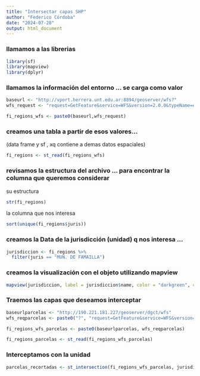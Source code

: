 ```yaml
---
title: "Intersectar capas SHP"
author: "Federico Córdoba"
date: "2024-07-28"
output: html_document
---
```



### llamamos a las librerias

```r
library(sf)
library(mapview)
library(dplyr)
```

### llamamos la información del entorno ... se carga como valor

```r
baseurl <- "http://vport.herrera.unt.edu.ar:8894/geoserver/wfs?"
wfs_request <- "request=GetFeature&service=WFS&version=2.0.0&typeName=espacio01:tuc_juris&outputFormat=application/json"

fi_regions_wfs <- paste0(baseurl,wfs_request)
```


### creamos una tabla a partir de esos valores...
(data frame y sf , xq contiene a demas datos espaciales)

```r
fi_regions <- st_read(fi_regions_wfs)
```
### revisamos la estructura del archivo ... para encontrar la columna que queremos considerar

su estructura

```r
str(fi_regions)
```
la columna que nos interesa

```r
sort(unique(fi_regions$juris))
```

### creamos la Data de la jurisdicción (unidad) q nos interesa ...

```r
jurisdiccion <- fi_regions %>% 
  filter(juris == "MUN. DE FAMAILLA")
```

### creamos la visualización con el objeto utilizando mapview

```r
mapview(jurisdiccion, label = jurisdiccion$name, color = "darkgreen", col.regions = "green", alpha.regions = .05)
```

### Traemos las capas que deseamos interceptar

```r
baseurlparcelas <- "http://190.221.181.227/geoserver/dgct/wfs"
wfs_reqparcelas <- paste0("?", "request=GetFeature&service=WFS&version=2.0.0&typeName=dgct:rios&outputFormat=application/json")

fi_regions_wfs_parcelas <- paste0(baseurlparcelas, wfs_reqparcelas)

fi_regions_parcelas <- st_read(fi_regions_wfs_parcelas)
```

### Interceptamos con la unidad

```r
parcelas_recortadas <- st_intersection(fi_regions_wfs_parcelas, jurisdiccion)
```
